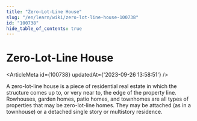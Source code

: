 ```yaml
---
title: "Zero-Lot-Line House"
slug: "/en/learn/wiki/zero-lot-line-house-100738"
id: "100738"
hide_table_of_contents: true
---
```



# Zero-Lot-Line House

<ArticleMeta id={100738} updatedAt={'2023-09-26 13:58:51'} />
<div className='border-solid border-b border-t-0 my-4 border-[var(--ifm-color-gray-300)]' />

A zero-lot-line house is a piece of residential real estate in which the structure comes up to, or very near to, the edge of the property line. Rowhouses, garden homes, patio homes, and townhomes are all types of properties that may be zero-lot-line homes. They may be attached (as in a townhouse) or a detached single story or multistory residence.

